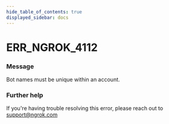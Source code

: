 ```yaml
---
hide_table_of_contents: true
displayed_sidebar: docs
---
```



# ERR_NGROK_4112

### Message

Bot names must be unique within an account.

### Further help

If you're having trouble resolving this error, please reach out to [support@ngrok.com](mailto:support@ngrok.com?subject=Help%20with%20ERR_NGROK_4112)

<ErrorDetails error="err_ngrok_4112" />

